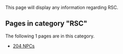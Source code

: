 This page will display any information regarding RSC.
<!-- DO NOT EDIT BELOW THIS LINE, OR CHANGE THIS COMMENT, CODE AUTOMATICALLY GENERATED BY category.sh -->
== '''Pages in category "RSC"''' ==
The following 1 pages are in this category.
* [[204 NPCs]]
